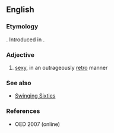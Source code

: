 ==English==

===Etymology===
{{suffix|shag|adelic|lang=en}}. Introduced in {{w|Austin Powers (film series)}}.

===Adjective===
{{en-adj}}

# {{context|informal|lang=en}} [[sexy]], in an outrageously [[retro]] manner

===See also===
* [[Swinging Sixties]]

===References===
*OED 2007 (online)